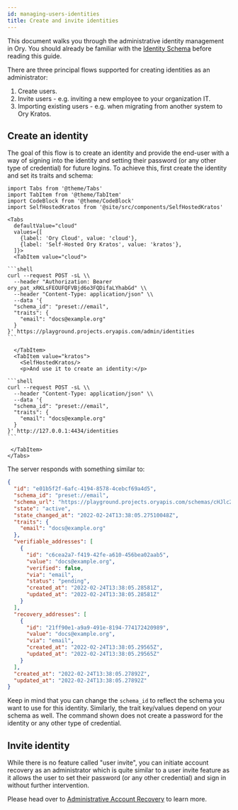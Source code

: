 ```yaml
---
id: managing-users-identities
title: Create and invite identities
---
```


This document walks you through the administrative identity management in Ory. You should already be familiar with the
[Identity Schema](../../kratos/concepts/identity-schema.mdx) before reading this guide.

There are three principal flows supported for creating identities as an administrator:

1. Create users.
1. Invite users - e.g. inviting a new employee to your organization IT.
1. Importing existing users - e.g. when migrating from another system to Ory Kratos.

## Create an identity

The goal of this flow is to create an identity and provide the end-user with a way of signing into the identity and setting their
password (or any other type of credential) for future logins. To achieve this, first create the identity and set its traits and
schema:

````mdx-code-block
import Tabs from '@theme/Tabs'
import TabItem from '@theme/TabItem'
import CodeBlock from '@theme/CodeBlock'
import SelfHostedKratos from '@site/src/components/SelfHostedKratos'

<Tabs
  defaultValue="cloud"
  values={[
    {label: 'Ory Cloud', value: 'cloud'},
    {label: 'Self-Hosted Ory Kratos', value: 'kratos'},
  ]}>
  <TabItem value="cloud">

```shell
curl --request POST -sL \\
  --header "Authorization: Bearer ory_pat_xRKLsFEOUFQFVBjd6o3FQDifaLYhabGd" \\
  --header "Content-Type: application/json" \\
  --data '{
  "schema_id": "preset://email",
  "traits": {
    "email": "docs@example.org"
  }
}' https://playground.projects.oryapis.com/admin/identities
```

  </TabItem>
  <TabItem value="kratos">
    <SelfHostedKratos/>
    <p>And use it to create an identity:</p>

```shell
curl --request POST -sL \\
  --header "Content-Type: application/json" \\
  --data '{
  "schema_id": "preset://email",
  "traits": {
    "email": "docs@example.org"
  }
}' http://127.0.0.1:4434/identities
```

 </TabItem>
</Tabs>
````

The server responds with something similar to:

```json
{
  "id": "e01b5f2f-6afc-4194-8578-4cebcf69a4d5",
  "schema_id": "preset://email",
  "schema_url": "https://playground.projects.oryapis.com/schemas/cHJlc2V0Oi8vZW1haWw",
  "state": "active",
  "state_changed_at": "2022-02-24T13:38:05.27510048Z",
  "traits": {
    "email": "docs@example.org"
  },
  "verifiable_addresses": [
    {
      "id": "c6cea2a7-f419-42fe-a610-456bea02aab5",
      "value": "docs@example.org",
      "verified": false,
      "via": "email",
      "status": "pending",
      "created_at": "2022-02-24T13:38:05.28581Z",
      "updated_at": "2022-02-24T13:38:05.28581Z"
    }
  ],
  "recovery_addresses": [
    {
      "id": "21ff90e1-a9a9-491e-8194-774172420989",
      "value": "docs@example.org",
      "via": "email",
      "created_at": "2022-02-24T13:38:05.29565Z",
      "updated_at": "2022-02-24T13:38:05.29565Z"
    }
  ],
  "created_at": "2022-02-24T13:38:05.27892Z",
  "updated_at": "2022-02-24T13:38:05.27892Z"
}
```

Keep in mind that you can change the `schema_id` to reflect the schema you want to use for this identity. Similarly, the trait
key/values depend on your schema as well. The command shown does not create a password for the identity or any other type of
credential.

## Invite identity

While there is no feature called "user invite", you can initiate account recovery as an administrator which is quite similar to a
user invite feature as it allows the user to set their password (or any other credential) and sign in without further
intervention.

Please head over to [Administrative Account Recovery](../../guides/manage-identities/account-recovery.mdx) to learn more.
